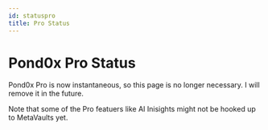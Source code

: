 ```yaml
---
id: statuspro
title: Pro Status
---
```


# Pond0x Pro Status

Pond0x Pro is now instantaneous, so this page is no longer necessary. I will remove it in the future.

Note that some of the Pro featuers like AI Inisights might not be hooked up to MetaVaults yet.
